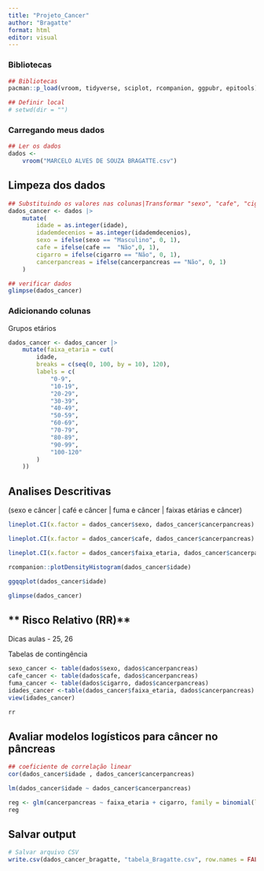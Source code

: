 ```yaml
---
title: "Projeto_Cancer"
author: "Bragatte"
format: html
editor: visual
---
```


### Bibliotecas

```r
## Bibliotecas
pacman::p_load(vroom, tidyverse, sciplot, rcompanion, ggpubr, epitools)

## Definir local
# setwd(dir = "")
```

### Carregando meus dados

```r
## Ler os dados
dados <-
    vroom("MARCELO ALVES DE SOUZA BRAGATTE.csv")
```

## Limpeza dos dados

```r
## Substituindo os valores nas colunas|Transformar "sexo", "cafe", "cigarro" e "cancerpancreas" em fatores
dados_cancer <- dados |>
    mutate(
        idade = as.integer(idade),
        idademdecenios = as.integer(idademdecenios),
        sexo = ifelse(sexo == "Masculino", 0, 1),
        cafe = ifelse(cafe ==  "Não",0, 1),
        cigarro = ifelse(cigarro == "Não", 0, 1),
        cancerpancreas = ifelse(cancerpancreas == "Não", 0, 1)
    )

## verificar dados
glimpse(dados_cancer)
```

### Adicionando colunas

Grupos etários

```r
dados_cancer <- dados_cancer |>
    mutate(faixa_etaria = cut(
        idade,
        breaks = c(seq(0, 100, by = 10), 120),
        labels = c(
            "0-9",
            "10-19",
            "20-29",
            "30-39",
            "40-49",
            "50-59",
            "60-69",
            "70-79",
            "80-89",
            "90-99",
            "100-120"
        )
    ))
```

## Analises Descritivas

(sexo e câncer \| café e câncer \| fuma e câncer \| faixas etárias e câncer)

```r
lineplot.CI(x.factor = dados_cancer$sexo, dados_cancer$cancerpancreas)
```

```r
lineplot.CI(x.factor = dados_cancer$cafe, dados_cancer$cancerpancreas)
```

```r
lineplot.CI(x.factor = dados_cancer$faixa_etaria, dados_cancer$cancerpancreas)
```

```r

rcompanion::plotDensityHistogram(dados_cancer$idade)
```

```r
ggqqplot(dados_cancer$idade)
```

```r
glimpse(dados_cancer)
```

## ** Risco Relativo (RR)**

Dicas aulas - 25, 26

Tabelas de contingência

```r
sexo_cancer <- table(dados$sexo, dados$cancerpancreas)
cafe_cancer <- table(dados$cafe, dados$cancerpancreas)
fuma_cancer <- table(dados$cigarro, dados$cancerpancreas)
idades_cancer <-table(dados_cancer$faixa_etaria, dados$cancerpancreas)
view(idades_cancer)
```

```r
rr
```

## **Avaliar modelos logísticos para câncer no pâncreas**

```r
## coeficiente de correlação linear
cor(dados_cancer$idade , dados_cancer$cancerpancreas)
```

```r
lm(dados_cancer$idade ~ dados_cancer$cancerpancreas)
```

```r
reg <- glm(cancerpancreas ~ faixa_etaria + cigarro, family = binomial(link = "logit"), data = dados_cancer)
reg
```

## Salvar output

```r
# Salvar arquivo CSV
write.csv(dados_cancer_bragatte, "tabela_Bragatte.csv", row.names = FALSE)
```
